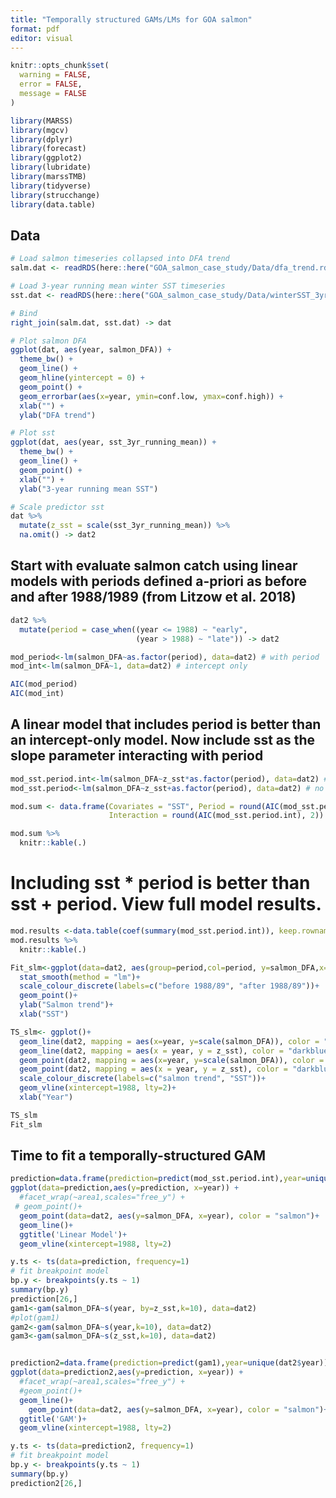 ```yaml
---
title: "Temporally structured GAMs/LMs for GOA salmon"
format: pdf
editor: visual
---
```


```r

knitr::opts_chunk$set(
  warning = FALSE,  
  error = FALSE,    
  message = FALSE
)

library(MARSS)
library(mgcv)
library(dplyr)
library(forecast)
library(ggplot2)
library(lubridate)
library(marssTMB)
library(tidyverse)
library(strucchange)
library(data.table)
```

## Data

```r
# Load salmon timeseries collapsed into DFA trend
salm.dat <- readRDS(here::here("GOA_salmon_case_study/Data/dfa_trend.rds")) 

# Load 3-year running mean winter SST timeseries
sst.dat <- readRDS(here::here("GOA_salmon_case_study/Data/winterSST_3yr_running_mean.rds")) 

# Bind
right_join(salm.dat, sst.dat) -> dat

# Plot salmon DFA
ggplot(dat, aes(year, salmon_DFA)) +
  theme_bw() +
  geom_line() +
  geom_hline(yintercept = 0) +
  geom_point() +
  geom_errorbar(aes(x=year, ymin=conf.low, ymax=conf.high)) +
  xlab("") +
  ylab("DFA trend")

# Plot sst
ggplot(dat, aes(year, sst_3yr_running_mean)) +
  theme_bw() +
  geom_line() +
  geom_point() +
  xlab("") +
  ylab("3-year running mean SST")

# Scale predictor sst
dat %>%
  mutate(z_sst = scale(sst_3yr_running_mean)) %>%
  na.omit() -> dat2
```

## Start with evaluate salmon catch using linear models with periods defined a-priori as before and after 1988/1989 (from Litzow et al. 2018)

```r
dat2 %>%
  mutate(period = case_when((year <= 1988) ~ "early",
                            (year > 1988) ~ "late")) -> dat2

mod_period<-lm(salmon_DFA~as.factor(period), data=dat2) # with period
mod_int<-lm(salmon_DFA~1, data=dat2) # intercept only

AIC(mod_period) 
AIC(mod_int)
```

## A linear model that includes period is better than an intercept-only model. Now include sst as the slope parameter interacting with period

```r
mod_sst.period.int<-lm(salmon_DFA~z_sst*as.factor(period), data=dat2) # with interaction
mod_sst.period<-lm(salmon_DFA~z_sst+as.factor(period), data=dat2) # no interaction

mod.sum <- data.frame(Covariates = "SST", Period = round(AIC(mod_sst.period), 2),
                      Interaction = round(AIC(mod_sst.period.int), 2))

mod.sum %>%
  knitr::kable(.)

```

# Including sst \* period is better than sst + period. View full model results.

```r
mod.results <-data.table(coef(summary(mod_sst.period.int)), keep.rownames = 'term')
mod.results %>%
  knitr::kable(.)

Fit_slm<-ggplot(data=dat2, aes(group=period,col=period, y=salmon_DFA,x=z_sst)) +
  stat_smooth(method = "lm")+
  scale_colour_discrete(labels=c("before 1988/89", "after 1988/89"))+
  geom_point()+
  ylab("Salmon trend")+
  xlab("SST")

TS_slm<- ggplot()+
  geom_line(dat2, mapping = aes(x=year, y=scale(salmon_DFA)), color = "salmon", size = 1) +
  geom_line(dat2, mapping = aes(x = year, y = z_sst), color = "darkblue", size = 1)+
  geom_point(dat2, mapping = aes(x=year, y=scale(salmon_DFA)), color = "salmon") +
  geom_point(dat2, mapping = aes(x = year, y = z_sst), color = "darkblue")+
  scale_colour_discrete(labels=c("salmon trend", "SST"))+
  geom_vline(xintercept=1988, lty=2)+
  xlab("Year")

TS_slm
Fit_slm
```

## Time to fit a temporally-structured GAM

```r
prediction=data.frame(prediction=predict(mod_sst.period.int),year=unique(dat2$year))
ggplot(data=prediction,aes(y=prediction, x=year)) +
  #facet_wrap(~area1,scales="free_y") +
 # geom_point()+
  geom_point(data=dat2, aes(y=salmon_DFA, x=year), color = "salmon")+
  geom_line()+
  ggtitle('Linear Model')+
  geom_vline(xintercept=1988, lty=2)

y.ts <- ts(data=prediction, frequency=1)
# fit breakpoint model
bp.y <- breakpoints(y.ts ~ 1)
summary(bp.y) 
prediction[26,]
gam1<-gam(salmon_DFA~s(year, by=z_sst,k=10), data=dat2)
#plot(gam1)
gam2<-gam(salmon_DFA~s(year,k=10), data=dat2)
gam3<-gam(salmon_DFA~s(z_sst,k=10), data=dat2)


prediction2=data.frame(prediction=predict(gam1),year=unique(dat2$year))
ggplot(data=prediction2,aes(y=prediction, x=year)) +
  #facet_wrap(~area1,scales="free_y") +
  #geom_point()+
  geom_line()+
    geom_point(data=dat2, aes(y=salmon_DFA, x=year), color = "salmon")+
  ggtitle('GAM')+
  geom_vline(xintercept=1988, lty=2)

y.ts <- ts(data=prediction2, frequency=1)
# fit breakpoint model
bp.y <- breakpoints(y.ts ~ 1)
summary(bp.y) 
prediction2[26,]
```
